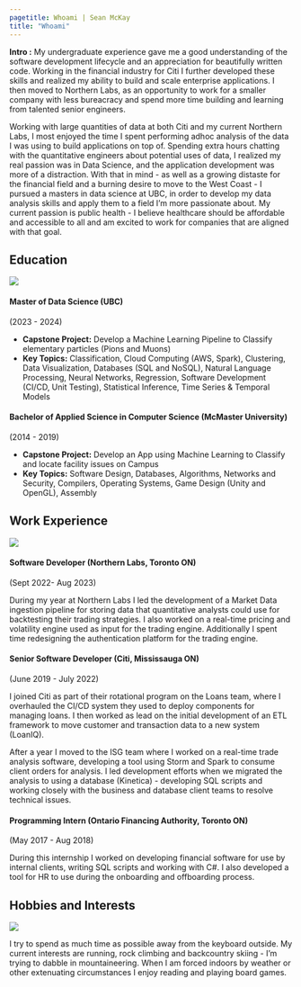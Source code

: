 ```yaml
---
pagetitle: Whoami | Sean McKay
title: "Whoami"
---
```


**Intro :** My undergraduate experience gave me a good understanding of the software development lifecycle and an appreciation for beautifully written code. Working in the financial industry for Citi I further developed these skills and realized my ability to build and scale enterprise applications. I then moved to Northern Labs, as an opportunity to work for a smaller company with less bureacracy and spend more time building and learning from talented senior engineers.

Working with large quantities of data at both Citi and my current Northern Labs, I most enjoyed the time I spent performing adhoc analysis of the data I was using to build applications on top of. Spending extra hours chatting with the quantitative engineers about potential uses of data, I realized my real passion was in Data Science, and the application development was more of a distraction. With that in mind - as well as a growing distaste for the financial field and a burning desire to move to the West Coast - I pursued a masters in data science at UBC, in order to develop my data analysis skills and apply them to a field I'm more passionate about. My current passion is public health - I believe healthcare should be affordable and accessible to all and am excited to work for companies that are aligned with that goal.

## Education
![](../img/education.jpg){fig-align="center" class="whoami-page-image"}

#### Master of Data Science (UBC)
(2023 - 2024)

- **Capstone Project:** Develop a Machine Learning Pipeline to Classify elementary particles (Pions and Muons)
- **Key Topics:** Classification, Cloud Computing (AWS, Spark), Clustering, Data Visualization, Databases (SQL and NoSQL), Natural Language Processing, Neural Networks, Regression, Software Development (CI/CD, Unit Testing), Statistical Inference, Time Series & Temporal Models
   

#### Bachelor of Applied Science in Computer Science (McMaster University)
(2014 - 2019)

- **Capstone Project:** Develop an App using Machine Learning to Classify and locate facility issues on Campus
- **Key Topics:** Software Design, Databases, Algorithms, Networks and Security, Compilers, Operating Systems, Game Design (Unity and OpenGL), Assembly
   

## Work Experience
![](../img/work.jpg){fig-align="center" class="whoami-page-image"}

#### Software Developer (Northern Labs, Toronto ON)
(Sept 2022- Aug 2023)

During my year at Northern Labs I led the development of a Market Data ingestion pipeline for storing data that quantitative analysts could use for backtesting their trading strategies. I also worked on a real-time pricing and volatility engine used as input for the trading engine. Additionally I spent time redesigning the authentication platform for the trading engine.

#### Senior Software Developer (Citi, Mississauga ON)
(June 2019 - July 2022)

I joined Citi as part of their rotational program on the Loans team, where I overhauled the CI/CD system they used to deploy components for managing loans. I then worked as lead on the initial development of an ETL framework to move customer and transaction data to a new system (LoanIQ).

After a year I moved to the ISG team where I worked on a real-time trade analysis software, developing a tool using Storm and Spark to consume client orders for analysis. I led development efforts when we migrated the analysis to using a database (Kinetica) - developing SQL scripts and working closely with the business and database client teams to resolve technical issues.

#### Programming Intern (Ontario Financing Authority, Toronto ON)
(May 2017 - Aug 2018)

During this internship I worked on developing financial software for use by internal clients, writing SQL scripts and working with C#. I also developed a tool for HR to use during the onboarding and offboarding process. 

## Hobbies and Interests
![](../img/mountain.jpg){fig-align="center" class="whoami-page-image"}

I try to spend as much time as possible away from the keyboard outside. My current interests are running, rock climbing and backcountry skiing - I'm trying to dabble in mountaineering. When I am forced indoors by weather or other extenuating circumstances I enjoy reading and playing board games.
